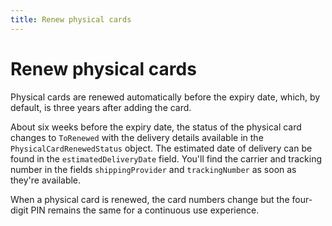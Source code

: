```yaml
---
title: Renew physical cards
---
```


# Renew physical cards

Physical cards are renewed automatically before the expiry date, which, by default, is three years after adding the card.

About six weeks before the expiry date, the status of the physical card changes to `ToRenewed` with the delivery details available in the `PhysicalCardRenewedStatus` object.
The estimated date of delivery can be found in the `estimatedDeliveryDate` field.
You'll find the carrier and tracking number in the fields `shippingProvider` and `trackingNumber` as soon as they're available.

When a physical card is renewed, the card numbers change but the four-digit PIN remains the same for a continuous use experience.